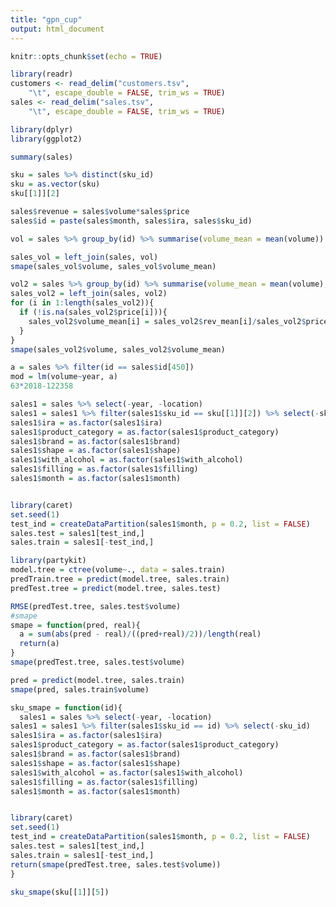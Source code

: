 ```yaml
---
title: "gpn_cup"
output: html_document
---
```


```r
knitr::opts_chunk$set(echo = TRUE)
```

```r
library(readr)
customers <- read_delim("customers.tsv", 
    "\t", escape_double = FALSE, trim_ws = TRUE)
sales <- read_delim("sales.tsv", 
    "\t", escape_double = FALSE, trim_ws = TRUE)
```

```r
library(dplyr)
library(ggplot2)
```

```r
summary(sales)
```

```r
sku = sales %>% distinct(sku_id)
sku = as.vector(sku)
sku[[1]][2]


```

```r
sales$revenue = sales$volume*sales$price
sales$id = paste(sales$month, sales$ira, sales$sku_id)
```

```r

vol = sales %>% group_by(id) %>% summarise(volume_mean = mean(volume))
```


```r
sales_vol = left_join(sales, vol)
smape(sales_vol$volume, sales_vol$volume_mean)
```




```r
vol2 = sales %>% group_by(id) %>% summarise(volume_mean = mean(volume), rev_mean = mean(revenue))
sales_vol2 = left_join(sales, vol2)
for (i in 1:length(sales_vol2)){
  if (!is.na(sales_vol2$price[i])){
    sales_vol2$volume_mean[i] = sales_vol2$rev_mean[i]/sales_vol2$price[i]
  }
}
smape(sales_vol2$volume, sales_vol2$volume_mean)

```
```r
a = sales %>% filter(id == sales$id[450])
mod = lm(volume~year, a)
63*2018-122358
```



























```r
sales1 = sales %>% select(-year, -location)
sales1 = sales1 %>% filter(sales1$sku_id == sku[[1]][2]) %>% select(-sku_id)
sales1$ira = as.factor(sales1$ira)
sales1$product_category = as.factor(sales1$product_category)
sales1$brand = as.factor(sales1$brand)
sales1$shape = as.factor(sales1$shape)
sales1$with_alcohol = as.factor(sales1$with_alcohol)
sales1$filling = as.factor(sales1$filling)
sales1$month = as.factor(sales1$month)

```
```r
```

```r
library(caret)
set.seed(1)
test_ind = createDataPartition(sales1$month, p = 0.2, list = FALSE)
sales.test = sales1[test_ind,]
sales.train = sales1[-test_ind,]
```

```r
library(partykit)
model.tree = ctree(volume~., data = sales.train)
predTrain.tree = predict(model.tree, sales.train)
predTest.tree = predict(model.tree, sales.test)
```
```r
RMSE(predTest.tree, sales.test$volume)
#smape
smape = function(pred, real){
  a = sum(abs(pred - real)/((pred+real)/2))/length(real)
  return(a)
}
smape(predTest.tree, sales.test$volume)

```
```r
pred = predict(model.tree, sales.train)
smape(pred, sales.train$volume)
```

```r
sku_smape = function(id){
  sales1 = sales %>% select(-year, -location)
sales1 = sales1 %>% filter(sales1$sku_id == id) %>% select(-sku_id)
sales1$ira = as.factor(sales1$ira)
sales1$product_category = as.factor(sales1$product_category)
sales1$brand = as.factor(sales1$brand)
sales1$shape = as.factor(sales1$shape)
sales1$with_alcohol = as.factor(sales1$with_alcohol)
sales1$filling = as.factor(sales1$filling)
sales1$month = as.factor(sales1$month)


library(caret)
set.seed(1)
test_ind = createDataPartition(sales1$month, p = 0.2, list = FALSE)
sales.test = sales1[test_ind,]
sales.train = sales1[-test_ind,]
return(smape(predTest.tree, sales.test$volume))
}
```

```r
sku_smape(sku[[1]][5])
```





